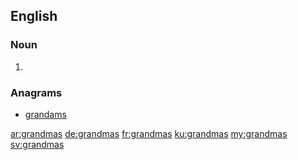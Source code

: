 ==English==

===Noun===
{{head|en|plural}}

# {{plural of|grandma|lang=en|nocat=1}}

===Anagrams===
* [[grandams#English|grandams]]

[[ar:grandmas]]
[[de:grandmas]]
[[fr:grandmas]]
[[ku:grandmas]]
[[my:grandmas]]
[[sv:grandmas]]